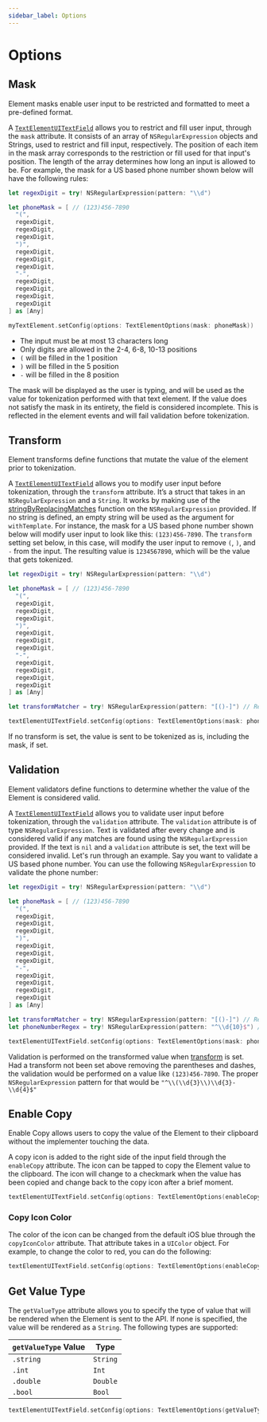 ```yaml
---
sidebar_label: Options
---
```



# Options

## Mask

Element masks enable user input to be restricted and formatted to meet a pre-defined format.

A [`TextElementUITextField`](/docs/sdks/mobile/ios/types#textelementuitextfield) allows you to restrict and fill user input, through the `mask` attribute.
It consists of an array of `NSRegularExpression` objects and Strings, used to restrict and fill input, respectively.
The position of each item in the mask array corresponds to the restriction or fill used for that input's position.
The length of the array determines how long an input is allowed to be.
For example, the mask for a US based phone number shown below will have the following rules:

```swift showLineNumbers
let regexDigit = try! NSRegularExpression(pattern: "\\d")

let phoneMask = [ // (123)456-7890
  "(",
  regexDigit,
  regexDigit,
  regexDigit,
  ")",
  regexDigit,
  regexDigit,
  regexDigit,
  "-",
  regexDigit,
  regexDigit,
  regexDigit,
  regexDigit
] as [Any]

myTextElement.setConfig(options: TextElementOptions(mask: phoneMask))
```

- The input must be at most 13 characters long
- Only digits are allowed in the 2-4, 6-8, 10-13 positions
- `(` will be filled in the 1 position
- `)` will be filled in the 5 position
- `-` will be filled in the 8 position

The mask will be displayed as the user is typing, and will be used as the value for tokenization performed with that text element. If the value does not satisfy the mask in its entirety, the field is considered incomplete. This is reflected in the element events and will fail validation before tokenization.

## Transform

Element transforms define functions that mutate the value of the element prior to tokenization.

A [`TextElementUITextField`](/docs/sdks/mobile/ios/types#textelementuitextfield) allows you to modify user input before tokenization, through the `transform` attribute. It’s a struct that takes in an `NSRegularExpression` and a `String`.
It works by making use of the [stringByReplacingMatches](https://developer.apple.com/documentation/foundation/nsregularexpression/1413740-stringbyreplacingmatches) function on the `NSRegularExpression` provided.
If no string is defined, an empty string will be used as the argument for `withTemplate`. For instance, the mask for a US based phone number shown below will modify user input to look like this: `(123)456-7890`.
The `transform` setting set below, in this case, will modify the user input to remove `(`, `)`, and `-` from the input. The resulting value is `1234567890`, which will be the value that gets tokenized.

```swift showLineNumbers
let regexDigit = try! NSRegularExpression(pattern: "\\d")

let phoneMask = [ // (123)456-7890
  "(",
  regexDigit,
  regexDigit,
  regexDigit,
  ")",
  regexDigit,
  regexDigit,
  regexDigit,
  "-",
  regexDigit,
  regexDigit,
  regexDigit,
  regexDigit
] as [Any]

let transformMatcher = try! NSRegularExpression(pattern: "[()-]") // Regex to remove parentheses & dashes

textElementUITextField.setConfig(options: TextElementOptions(mask: phoneMask, transform: ElementTransform(matcher: transformMatcher))
```

<Alert>
  If no transform is set, the value is sent to be tokenized as is, including the mask, if set.
</Alert>

## Validation

Element validators define functions to determine whether the value of the Element is considered valid.

A [`TextElementUITextField`](/docs/sdks/mobile/ios/types#textelementuitextfield) allows you to validate user input before tokenization, through the `validation` attribute. The `validation` attribute is of type `NSRegularExpression`.
Text is validated after every change and is considered valid if any matches are found using the `NSRegularExpression` provided. If the text is `nil` and a `validation` attribute is set, the text will be considered invalid. Let's run through
an example. Say you want to validate a US based phone number. You can use the following `NSRegularExpression` to validate the phone number:

```swift showLineNumbers
let regexDigit = try! NSRegularExpression(pattern: "\\d")

let phoneMask = [ // (123)456-7890
  "(",
  regexDigit,
  regexDigit,
  regexDigit,
  ")",
  regexDigit,
  regexDigit,
  regexDigit,
  "-",
  regexDigit,
  regexDigit,
  regexDigit,
  regexDigit
] as [Any]

let transformMatcher = try! NSRegularExpression(pattern: "[()-]") // Regex to remove parentheses & dashes
let phoneNumberRegex = try! NSRegularExpression(pattern: "^\\d{10}$") // Regex to validate phone number, after the transform is applied

textElementUITextField.setConfig(options: TextElementOptions(mask: phoneMask, transform: ElementTransform(matcher: transformMatcher), validation: phoneNumberRegex))
```

<Alert>
  Validation is performed on the transformed value when <a href="/docs/sdks/mobile/ios/options#transform">transform</a> is set. Had a transform not been set above removing the parentheses and dashes, the validation would be performed on a
  value like <code>(123)456-7890</code>. The proper <code>NSRegularExpression</code> pattern for that would be <code>"^\\(\\d&#123;3&#125;\\)\\d&#123;3&#125;-\\d&#123;4&#125;$"</code>
</Alert>

## Enable Copy

Enable Copy allows users to copy the value of the Element to their clipboard without the implementer touching the data.

A copy icon is added to the right side of the input field through the `enableCopy` attribute. The icon can be tapped to copy the Element value to the clipboard.
The icon will change to a checkmark when the value has been copied and change back to the copy icon after a brief moment.

```swift showLineNumbers
textElementUITextField.setConfig(options: TextElementOptions(enableCopy: true))
```

### Copy Icon Color

The color of the icon can be changed from the default iOS blue through the `copyIconColor` attribute. 
That attribute takes in a `UIColor` object. For example, to change the color to red, you can do the following:

```swift showLineNumbers
textElementUITextField.setConfig(options: TextElementOptions(enableCopy: true, copyIconColor: UIColor.red))
```

## Get Value Type

The `getValueType` attribute allows you to specify the type of value that will be rendered when the Element is sent to the API.
If none is specified, the value will be rendered as a `String`. The following types are supported:

| `getValueType` Value  | Type     |
| --------------------- | -------- |
| `.string`             | `String` |
| `.int`                | `Int`    |
| `.double`             | `Double` |
| `.bool`               | `Bool`   |

```swift showLineNumbers
textElementUITextField.setConfig(options: TextElementOptions(getValueType: .int))
```
